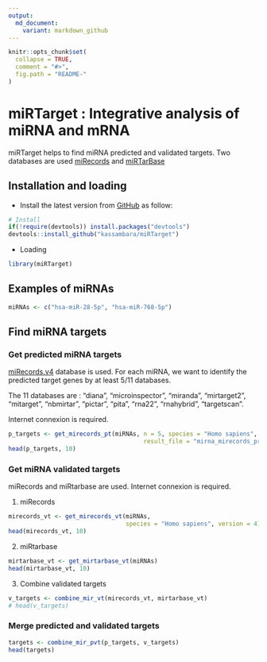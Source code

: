 ```yaml
---
output:
  md_document:
    variant: markdown_github
---
```


<!-- README.md is generated from README.Rmd. Please edit that file -->

```r
knitr::opts_chunk$set(
  collapse = TRUE,
  comment = "#>",
  fig.path = "README-"
)
```
   
   
# miRTarget : Integrative analysis of miRNA and mRNA
       
     
miRTarget helps to find miRNA predicted and validated targets.  Two databases are used [miRecords](http://c1.accurascience.com/miRecords/) and [miRTarBase](http://mirtarbase.mbc.nctu.edu.tw)
     
     
     
## Installation and loading
    

   
-  Install the latest version from [GitHub](https://github.com/kassambara/miRTarget) as follow: 
    
   
```r
# Install
if(!require(devtools)) install.packages("devtools")
devtools::install_github("kassambara/miRTarget")
```
     
     
- Loading
   
```r
library(miRTarget)
```

    
    
## Examples of miRNAs
     
```r
miRNAs <- c("hsa-miR-28-5p", "hsa-miR-768-5p")
```
    
    
## Find miRNA targets

    
     
### Get predicted miRNA targets
   
[miRecords.v4](c1.accurascience.com/miRecords/) database is used. For each miRNA, we want to identify the predicted target genes by at least 5/11 databases.
   
The 11 databases are : "diana", "microinspector",	"miranda",	"mirtarget2", "mitarget", "nbmirtar",	"pictar", "pita",	"rna22", "rnahybrid", "targetscan".  
   
    
Internet connexion is required. 
     
     
```r
p_targets <- get_mirecords_pt(miRNAs, n = 5, species = "Homo sapiens",
                                      result_file = "mirna_mirecords_predicted_targets.txt")
head(p_targets, 10)
```
    
    
### Get miRNA validated targets
   
   
miRecords and miRtarbase are used. Internet connexion is required.
    
    
1. miRecords
    
    
```r
mirecords_vt <- get_mirecords_vt(miRNAs, 
                                 species = "Homo sapiens", version = 4)
head(mirecords_vt, 10)
```
    
    
2. miRtarbase
     
     
```r
mirtarbase_vt <- get_mirtarbase_vt(miRNAs)
head(mirtarbase_vt, 10)
```
    
    
3. Combine validated targets
    
    
```r
v_targets <- combine_mir_vt(mirecords_vt, mirtarbase_vt)
# head(v_targets) 
```
    
    
### Merge predicted and validated targets   
     
     
```r
targets <- combine_mir_pvt(p_targets, v_targets)
head(targets)
```
    
     
